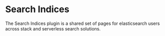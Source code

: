 # Search Indices

The Search Indices plugin is a shared set of pages for elasticsearch users across stack and serverless search solutions.
